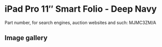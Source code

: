 
# iPad Pro 11″ Smart Folio - Deep Navy

Part number, for search engines, auction websites and such: MJMC3ZM/A

## Image gallery

<div style={{ width: "768px" }}>
  <GalleryComponent
    images={[
      {
        original: "/everysource/MJMC3.png",
        thumbnail: "/everypreview/MJMC3.png",
      }
    ]}
  />
</div>